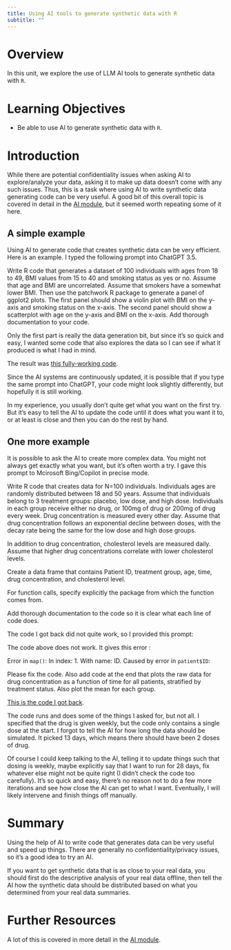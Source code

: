 ```yaml
---
title: Using AI tools to generate synthetic data with R
subtitle: ""
---
```



# Overview
In this unit, we explore the use of LLM AI tools to generate synthetic data with `R`.


# Learning Objectives

* Be able to use AI to generate synthetic data with `R`. 


# Introduction

While there are potential confidentiality issues when asking AI to explore/analyze your data, asking it to make up data doesn't come with any such issues. Thus, this is a task where using AI to write synthetic data generating code can be very useful. A good bit of this overall topic is covered in detail in the [AI module](../../module-ai/ai-overview.qmd), but it seemed worth repeating some of it here.


## A simple example

Using AI to generate code that creates synthetic data can be very efficient. Here is an example. I typed the following prompt into ChatGPT 3.5.

:::prompt
Write R code that generates a dataset of 100 individuals with ages from 18 to 49, BMI values from 15 to 40 and smoking status as yes or no. Assume that age and BMI are uncorrelated. Assume that smokers have a somewhat lower BMI. Then use the patchwork R package to generate a panel of ggplot2 plots. The first panel should show a violin plot with BMI on the y-axis and smoking status on the x-axis. The second panel should show a scatterplot with age on the y-axis and BMI on the x-axis. Add thorough documentation to your code.
:::

Only the first part is really the data generation bit, but since it's so quick and easy, I wanted some code that also explores the data so I can see if what it produced is what I had in mind.

The result was [this fully-working code](/code/chatgpt-example.R).

Since the AI systems are continuously updated, it is possible that if you type the same prompt into ChatGPT, your code might look slightly differently, but hopefully it is still working.

In my experience, you usually don't quite get what you want on the first try. But it's easy to tell the AI to update the code until it does what you want it to, or at least is close and then you can do the rest by hand. 


## One more example

It is possible to ask the AI to create more complex data. You might not always get exactly what you want, but it's often worth a try. I gave this prompt to Mcirosoft Bing/Copilot in precise mode.

::: prompt
Write R code that creates data for N=100 individuals. 
Individuals ages are randomly distributed between 18 and 50 years.
Assume that individuals belong to 3 treatment groups: placebo, low dose, and high dose.
Individuals in each group receive either no drug, or 100mg of drug or 200mg of drug every week. Drug concentration is measured every other day. Assume that drug concentration follows an exponential decline between doses, with the decay rate being the same for the low dose and high dose groups.

In addition to drug concentration, cholesterol levels are measured daily. Assume that higher drug concentrations correlate with lower cholesterol levels.

Create a data frame that contains Patient ID, treatment group, age, time, drug concentration, and cholesterol level.

For function calls, specify explicitly the package from which the function comes from.

Add thorough documentation to the code so it is clear what each line of code does.
:::

The code I got back did not quite work, so I provided this prompt:

::: prompt
The code above does not work. It gives this error :

Error in `map()`:
In index: 1.
With name: ID.
Caused by error in `patient$ID`:

Please fix the code. Also add code at the end that plots the raw data for drug concentration as a function of time for all patients, stratified by treatment status. Also plot the mean for each group.
:::

[This is the code I got back](/code/bing-synthetic-data-example.R).

The code runs and does some of the things I asked for, but not all. I specified that the drug is given weekly, but the code only contains a single dose at the start. I forgot to tell the AI for how long the data should be simulated. It picked 13 days, which means there should have been 2 doses of drug.

Of course I could keep talking to the AI, telling it to update things such that dosing is weekly, maybe explicitly say that I want to run for 28 days, fix whatever else might not be quite right (I didn't check the code too carefully). It's so quick and easy, there's no reason not to do a few more iterations and see how close the AI can get to what I want. Eventually, I will likely intervene and finish things off manually.


# Summary

Using the help of AI to write code that generates data can be very useful and speed up things. There are generally no confidentiality/privacy issues, so it's a good idea to try an AI.

If you want to get synthetic data that is as close to your real data, you should first do the descriptive analysis of your real data offline, then tell the AI how the synthetic data should be distributed based on what you determined from your real data summaries. 


# Further Resources

A lot of this is covered in more detail in the [AI module](/content/module-ai/ai-overview.qmd).

